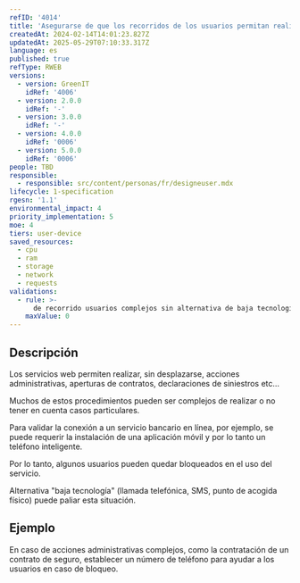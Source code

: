 ```yaml
---
refID: '4014'
title: 'Asegurarse de que los recorridos de los usuarios permitan realizar la acción prevista'
createdAt: 2024-02-14T14:01:23.827Z
updatedAt: 2025-05-29T07:10:33.317Z
language: es
published: true
refType: RWEB
versions:
  - version: GreenIT
    idRef: '4006'
  - version: 2.0.0
    idRef: '-'
  - version: 3.0.0
    idRef: '-'
  - version: 4.0.0
    idRef: '0006'
  - version: 5.0.0
    idRef: '0006'
people: TBD
responsible:
  - responsible: src/content/personas/fr/designeuser.mdx
lifecycle: 1-specification
rgesn: '1.1'
environmental_impact: 4
priority_implementation: 5
moe: 4
tiers: user-device
saved_resources:
  - cpu
  - ram
  - storage
  - network
  - requests
validations:
  - rule: >-
      de recorrido usuarios complejos sin alternativa de baja tecnología
    maxValue: 0
---
```


## Descripción

Los servicios web permiten realizar, sin desplazarse, acciones administrativas, aperturas de contratos, declaraciones de siniestros etc...

Muchos de estos procedimientos pueden ser complejos de realizar o no tener en cuenta casos particulares.

Para validar la conexión a un servicio bancario en línea, por ejemplo, se puede requerir la instalación de una aplicación móvil y por lo tanto un teléfono inteligente.

Por lo tanto, algunos usuarios pueden quedar bloqueados en el uso del servicio. 

Alternativa "baja tecnología" (llamada telefónica, SMS, punto de acogida físico) puede paliar esta situación.

## Ejemplo

En caso de acciones administrativas complejos, como la contratación de un contrato de seguro, establecer un número de teléfono para ayudar a los usuarios en caso de bloqueo.


